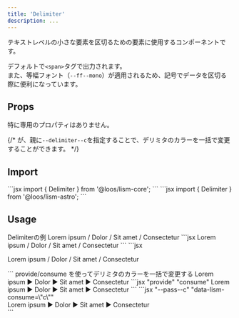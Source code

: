 ```yaml
---
title: 'Delimiter'
description: ...
---
```



テキストレベルの小さな要素を区切るための要素に使用するコンポーネントです。

デフォルトで`<span>`タグで出力されます。  
また、等幅フォント（<PropBadge type="cssvar">`--ff--mono`</PropBadge>）が適用されるため、記号でデータを区切る際に便利になっています。


## Props

特に専用のプロパティはありません。

{/* が、親に<PropBadge type="cssvar">`--delimiter--c`</PropBadge>を指定することで、デリミタのカラーを一括で変更することができます。 */}


## Import

<Preview>
	<PreviewCode slot='tab' label='React'>
```jsx
import { Delimiter } from '@loos/lism-core';
```
	</PreviewCode>
	<PreviewCode slot='tab' label='Astro'>
```jsx
import { Delimiter } from '@loos/lism-astro';
```
	</PreviewCode>
</Preview>


## Usage

<Preview>
	<PreviewTitle>Delimiterの例</PreviewTitle>
	<PreviewArea resize p={20}>
		<Text>
			<span>Lorem ipsum</span>
			<Delimiter> / </Delimiter>
			<span>Dolor</span>
			<Delimiter> / </Delimiter>
			<span>Sit amet</span>
			<Delimiter> / </Delimiter>
			<span>Consectetur</span>
		</Text>
	</PreviewArea>
	<PreviewCode slot="tab" label="React, Astro">
	```jsx
	<Text>
		<span>Lorem ipsum</span>
		<Delimiter> / </Delimiter>
		<span>Dolor</span>
		<Delimiter> / </Delimiter>
		<span>Sit amet</span>
		<Delimiter> / </Delimiter>
		<span>Consectetur</span>
	</Text>
	```
	</PreviewCode>
	<PreviewCode slot="tab" label="HTML">
	```jsx
	<p>
		<span>Lorem ipsum</span>
		<span class="e--delimiter"> / </span>
		<span>Dolor</span>
		<span class="e--delimiter"> / </span>
		<span>Sit amet</span>
		<span class="e--delimiter"> / </span>
		<span>Consectetur</span>
	</p>
	```
	</PreviewCode>
</Preview>


<Preview>
	<PreviewTitle>provide/consume を使ってデリミタのカラーを一括で変更する</PreviewTitle>
	<PreviewArea resize p={20}>
		<Cluster gap={20} provide={{c: 'accent'}}>
			<span >Lorem ipsum</span>
			<Delimiter consume="c">▶</Delimiter>
			<span >Dolor</span>
			<Delimiter consume="c">▶</Delimiter>
			<span >Sit amet</span>
			<Delimiter consume="c">▶</Delimiter>
			<span >Consectetur</span>
		</Cluster>
	</PreviewArea>
	<PreviewCode slot="tab" label="React, Astro">
	```jsx "provide" "consume"
	<Cluster gap={20} provide={{c: 'accent'}}>
		<span >Lorem ipsum</span>
		<Delimiter consume="c">▶</Delimiter>
		<span >Dolor</span>
		<Delimiter consume="c">▶</Delimiter>
		<span >Sit amet</span>
		<Delimiter consume="c">▶</Delimiter>
		<span >Consectetur</span>
	</Cluster>
	```
	</PreviewCode>
	<PreviewCode slot="tab" label="HTML">
	```jsx "--pass--c" "data-lism-consume=\"c\""
	<div class="l--flex l--flex--cluster -gap:20" style="--pass--c:var(--accent)">
		<span>Lorem ipsum</span>
		<span class="e--delimiter" data-lism-consume="c">▶</span>
		<span>Dolor</span>
		<span class="e--delimiter" data-lism-consume="c">▶</span>
		<span>Sit amet</span>
		<span class="e--delimiter" data-lism-consume="c">▶</span>
		<span>Consectetur</span>
	</div>
	```
	</PreviewCode>
</Preview>
